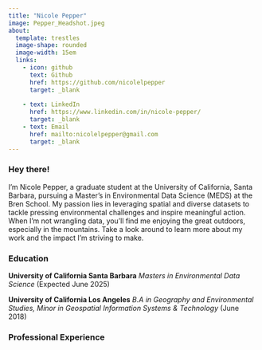 ```yaml
---
title: "Nicole Pepper"
image: Pepper_Headshot.jpeg
about:
  template: trestles
  image-shape: rounded
  image-width: 15em
  links:
    - icon: github
      text: Github
      href: https://github.com/nicolelpepper
      target: _blank
    
    - text: LinkedIn
      href: https://www.linkedin.com/in/nicole-pepper/
      target: _blank
    - text: Email
      href: mailto:nicolelpepper@gmail.com
      target: _blank
---
```


### Hey there!
I'm Nicole Pepper, a graduate student at the University of California, Santa Barbara, pursuing a Master’s in Environmental Data Science (MEDS) at the Bren School. My passion lies in leveraging spatial and diverse datasets to tackle pressing environmental challenges and inspire meaningful action. When I'm not wrangling data, you'll find me enjoying the great outdoors, especially in the mountains. Take a look around to learn more about my work and the impact I'm striving to make.


### Education

**University of California Santa Barbara** *Masters in Environmental Data Science* (Expected June 2025)


**University of California Los Angeles** *B.A in Geography and Environmental Studies, Minor in Geospatial Information Systems & Technology* (June 2018)

### Professional Experience
